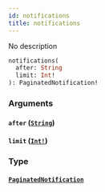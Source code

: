 ```yaml
---
id: notifications
title: notifications
---
```


No description

```graphql
notifications(
  after: String
  limit: Int!
): PaginatedNotification!

```

### Arguments

#### `after` ([`String`](/docs/graphql/scalars/string))

#### `limit` ([`Int!`](/docs/graphql/scalars/int))

### Type

#### [`PaginatedNotification`](/docs/graphql/objects/paginated-notification)

